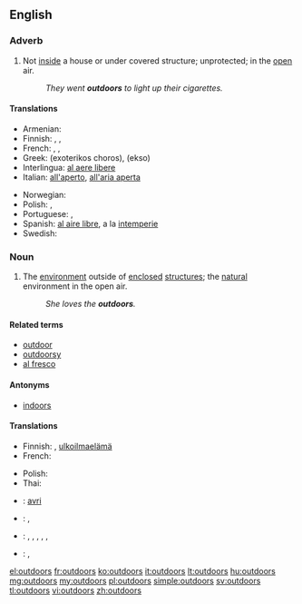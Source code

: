 ==English==

===Adverb===
{{en-adv|-}}

# Not [[inside]] a house or under covered structure; unprotected; in the [[open]] air.
#: ''They went '''outdoors''' to light up their cigarettes.''

====Translations====
{{trans-top|in the open air}}
* Armenian: {{t-|hy|դուրս|tr=durs}}
* Finnish: {{t+|fi|ulos}}, {{t+|fi|ulkona}}, {{t|fi|ulkoilma|alt=ulkoilmassa}}
* French: {{t+|fr|en plein air}}, {{t|fr|à l'extérieur}}, {{t|fr|dehors}}
* Greek: {{t+|el|εξωτερικός χώρος}} (exoterikos choros), {{t+|el|έξω}} (ekso)
* Interlingua: [[al aere libere]]
* Italian: [[all'aperto]], [[all'aria aperta]]
{{trans-mid}}
* Norwegian: {{t|no|utendørs}}
* Polish: {{t|pl|na zewnątrz}}, {{t|pl|na dworze}}
* Portuguese: {{t+|pt|ao ar livre}}, {{t+|pt|a céu aberto}}
* Spanish: [[al aire libre]], a la [[intemperie]]
* Swedish: {{t+|sv|utomhus}}
{{trans-bottom}}

===Noun===
{{en-noun|-}}

# {{context|often preceded by "the"}} The [[environment]] outside of [[enclosed]] [[structure]]s; the [[natural]] environment in the open air.
#: ''She loves the '''outdoors'''.''

====Related terms====
* [[outdoor]]
* [[outdoorsy]]
* [[al fresco]]

====Antonyms====
* [[indoors]]

====Translations====
{{trans-top|environment outside of enclosed structures}}
* Finnish: {{t+|fi|luonto}}, [[ulkoilmaelämä]]
* French: {{t|fr|dehors|m}}
{{trans-mid}}
* Polish: {{t|pl|dwór|m}}
* Thai: {{t|th|ข้างนอก|tr=kâang nâawk|sc=Thai}}
{{trans-bottom}}

{{checktrans-top}}
* {{ttbc|rom}}: [[avri]]
* {{ttbc|Kannada}}: {{t|kn|ಹೊರಾಂಗಣದಲ್ಲಿ|tr=horāṅgaṇadalli}}, {{t|kn|ಹೊರಗೆ|tr=horage}}
* {{ttbc|Telugu}}: {{t|te|ఔట్|tr=auṭ}}, {{t|te|అవుట్|tr=avuṭ}}, {{t|te|బయట|tr=bayaṭa}}, {{t|te|వెలుపలి|tr=velupali}}, {{t|te|ఇంటి పట్టు లేకుండా|tr=iṇṭi paṭṭu lēkuṇḍā}}, {{t|te|బహిర్భాగం|tr=bahirbhāgaṁ}}
* {{ttbc|Hindi}}: {{t|hi|बहर|tr=bahar}}, {{t|hi|सड़क पर|tr=saṛaka para}}
{{trans-bottom}}

[[el:outdoors]]
[[fr:outdoors]]
[[ko:outdoors]]
[[it:outdoors]]
[[lt:outdoors]]
[[hu:outdoors]]
[[mg:outdoors]]
[[my:outdoors]]
[[pl:outdoors]]
[[simple:outdoors]]
[[sv:outdoors]]
[[tl:outdoors]]
[[vi:outdoors]]
[[zh:outdoors]]